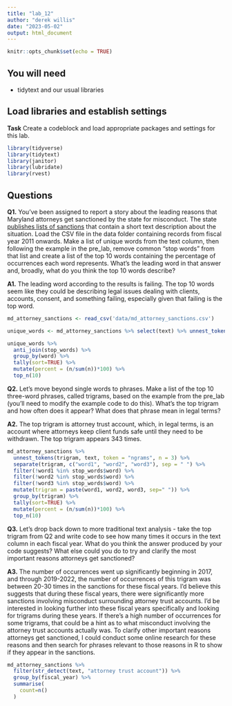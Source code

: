 ```yaml
---
title: "lab_12"
author: "derek willis"
date: "2023-05-02"
output: html_document
---
```


```r
knitr::opts_chunk$set(echo = TRUE)
```

## You will need

* tidytext and our usual libraries

## Load libraries and establish settings

**Task** Create a codeblock and load appropriate packages and settings for this lab.

```r
library(tidyverse)
library(tidytext)
library(janitor)
library(lubridate)
library(rvest)
```


## Questions

**Q1.** You've been assigned to report a story about the leading reasons that Maryland attorneys get sanctioned by the state for misconduct. The state [publishes lists of sanctions](https://www.courts.state.md.us/attygrievance/sanctions) that contain a short text description about the situation. Load the CSV file in the data folder containing records from fiscal year 2011 onwards. Make a list of unique words from the text column, then following the example in the pre_lab, remove common "stop words" from that list and create a list of the top 10 words containing the percentage of occurrences each word represents. What's the leading word in that answer and, broadly, what do you think the top 10 words describe?

**A1.** The leading word according to the results is failing.  The top 10 words seem like they could be describing legal issues dealing with clients, accounts, consent, and something failing, especially given that failing is the top word.

```r
md_attorney_sanctions <- read_csv('data/md_attorney_sanctions.csv')

unique_words <- md_attorney_sanctions %>% select(text) %>% unnest_tokens(word, text)

unique_words %>%
  anti_join(stop_words) %>%
  group_by(word) %>%
  tally(sort=TRUE) %>%
  mutate(percent = (n/sum(n))*100) %>%
  top_n(10)
```

**Q2.** Let's move beyond single words to phrases. Make a list of the top 10 three-word phrases, called trigrams, based on the example from the pre_lab (you'll need to modify the example code to do this). What's the top trigram and how often does it appear? What does that phrase mean in legal terms?

**A2.** The top trigram is attorney trust account, which, in legal terms, is an account where attorneys keep client funds safe until they need to be withdrawn. The top trigram appears 343 times.

```r
md_attorney_sanctions %>%
  unnest_tokens(trigram, text, token = "ngrams", n = 3) %>%
  separate(trigram, c("word1", "word2", "word3"), sep = " ") %>%
  filter(!word1 %in% stop_words$word) %>%
  filter(!word2 %in% stop_words$word) %>%
  filter(!word3 %in% stop_words$word) %>%
  mutate(trigram = paste(word1, word2, word3, sep=" ")) %>%
  group_by(trigram) %>%
  tally(sort=TRUE) %>%
  mutate(percent = (n/sum(n))*100) %>%
  top_n(10)
```

**Q3.** Let's drop back down to more traditional text analysis - take the top trigram from Q2 and write code to see how many times it occurs in the text column in each fiscal year. What do you think the answer produced by your code suggests? What else could you do to try and clarify the most important reasons attorneys get sanctioned?

**A3.** The number of occurrences went up significantly beginning in 2017, and through 2019-2022, the number of occurrences of this trigram was between 20-30 times in the sanctions for these fiscal years. I'd believe this suggests that during these fiscal years, there were significantly more sanctions involving misconduct surrounding attorney trust accounts. I'd be interested in looking further into these fiscal years specifically and looking for trigrams during these years. If there's a high number of occurrences for some trigrams, that could be a hint as to what misconduct involving the attorney trust accounts actually was. To clarify other important reasons attorneys get sanctioned, I could conduct some online research for these reasons and then search for phrases relevant to those reasons in R to show if they appear in the sanctions.

```r
md_attorney_sanctions %>% 
  filter(str_detect(text, "attorney trust account")) %>% 
  group_by(fiscal_year) %>%
  summarise(
    count=n()
  )
```
